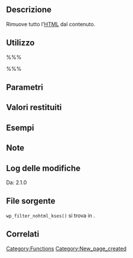 {{Languages|
{{en|Function Reference/wp_filter_nohtml_kses}}
{{it|Riferimento funzioni/wp_filter_nohtml_kses}}
}}

== Descrizione ==
Rimuove tutto l'[http://it.wikipedia.org/wiki/HTML HTML] dal contenuto.

== Utilizzo ==
%%%<?php wp_filter_nohtml_kses( $data ) ?>%%%

== Parametri ==
{{it:Parameter|$data|string|Contenuto da cui rimuovere tutto l'[http://it.wikipedia.org/wiki/HTML HTML]}}

== Valori restituiti ==
{{it:Return||string|Contenuto filtrato senza alcun [http://it.wikipedia.org/wiki/HTML HTML]}}

== Esempi ==
<!-- Need creative examples. Feel free to link to external examples. -->

== Note ==

== Log delle modifiche ==
Da: 2.1.0

== File sorgente ==
<tt>wp_filter_nohtml_kses()</tt> si trova in {{Trac|wp-includes/kses.php}}.

== Correlati ==
<!--
    To Do:
    Need to find related functions.
    Need to create groups of functions and create templates to add them to a page quickly.
    Some functions may be related to many groups of functions.
-->

{{it:Tag Footer}}

[[Category:Functions]]
[[Category:New_page_created]]